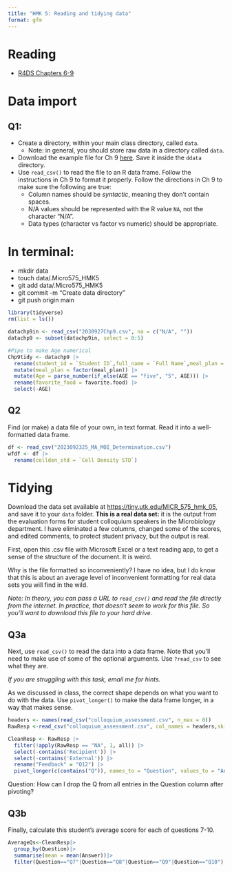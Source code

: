 ```yaml
---
title: "HMK 5: Reading and tidying data"
format: gfm
---
```


# Reading

-   [R4DS Chapters 6-9](https://r4ds.hadley.nz/data-import)

# Data import

## Q1:

-   Create a directory, within your main class directory, called `data`.
    -   Note: in general, you should store raw data in a directory called `data`.
-   Download the example file for Ch 9 [here](https://pos.it/r4ds-students-csv). Save it inside the `ddata` directory.
-   Use `read_csv()` to read the file to an R data frame. Follow the instructions in Ch 9 to format it properly. Follow the directions in Ch 9 to make sure the following are true:
    -   Column names should be *syntactic*, meaning they don't contain spaces.
    -   N/A values should be represented with the R value `NA`, not the character "N/A".
    -   Data types (character vs factor vs numeric) should be appropriate.

# In terminal:
-   mkdir data
-   touch data/.Micro575_HMK5 
-   git add data/.Micro575_HMK5 
-   git commit -m "Create data directory" 
-   git push origin main

```r
library(tidyverse)
rm(list = ls())

datachp9in <- read_csv("2030927Chp9.csv", na = c("N/A", ""))
datachp9 <- subset(datachp9in, select = 0:5)

#Pipe to make Age numerical
Chp9tidy <- datachp9 |>
  rename(student_id = `Student ID`,full_name = `Full Name`,meal_plan = `mealPlan`) |>
  mutate(meal_plan = factor(meal_plan)) |>
  mutate(Age = parse_number(if_else(AGE == "five", "5", AGE))) |>
  rename(favorite_food = favorite.food) |>
  select(-AGE)

```

## Q2

Find (or make) a data file of your own, in text format. Read it into a well-formatted data frame.

```r
df <- read_csv("2023092325_MA_MOI_Determination.csv")
wfdf <- df |>
  rename(cellden_std = `Cell Density STD`)

```

# Tidying

Download the data set available at <https://tiny.utk.edu/MICR_575_hmk_05>, and save it to your `data` folder. **This is a real data set:** it is the output from the evaluation forms for student colloquium speakers in the Microbiology department. I have eliminated a few columns, changed some of the scores, and edited comments, to protect student privacy, but the output is real.

First, open this .csv file with Microsoft Excel or a text reading app, to get a sense of the structure of the document. It is weird.

Why is the file formatted so inconveniently? I have no idea, but I do know that this is about an average level of inconvenient formatting for real data sets you will find in the wild.

*Note: In theory, you can pass a URL to `read_csv()` and read the file directly from the internet. In practice, that doesn't seem to work for this file. So you'll want to download this file to your hard drive.*

## Q3a

Next, use `read_csv()` to read the data into a data frame. Note that you'll need to make use of some of the optional arguments. Use `?read_csv` to see what they are.

*If you are struggling with this task, email me for hints.*

As we discussed in class, the correct shape depends on what you want to do with the data. Use `pivot_longer()` to make the data frame longer, in a way that makes sense.

```r
headers <- names(read_csv("colloquium_assessment.csv", n_max = 0))
RawResp <-read_csv("colloquium_assessment.csv", col_names = headers,skip = 6)

CleanResp <- RawResp |>
  filter(!apply(RawResp == "NA", 1, all)) |>
  select(-contains('Recipient')) |>
  select(-contains('External')) |>
  rename("Feedback" = "Q12") |>
  pivot_longer(c(contains("Q")), names_to = "Question", values_to = "Answer")

```

Question: How can I drop the Q from all entries in the Question column after pivoting?

## Q3b

Finally, calculate this student's average score for each of questions 7-10.

```r
AverageQs<-CleanResp|>
  group_by(Question)|>
  summarise(mean = mean(Answer))|>
  filter(Question=="Q7"|Question=="Q8"|Question=="Q9"|Question=="Q10")
  
```
